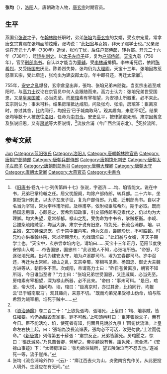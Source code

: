 '''张均'''（{{bd|？||？|catIdx=Z张}}），[[洛阳|洛阳]]人，唐朝政治人物，[[唐玄宗|唐玄宗]]时期官员。

== 生平 ==
燕国公[[张说|张说]]之子。在[[翰林院|翰林院]]任职时，弟弟[[张垍|张垍]]为[[唐玄宗|唐玄宗]]的女婿，受玄宗宠爱，常拿唐玄宗賞赐在张均面前炫耀，张均说：“此[[妇翁|妇翁]]与女婿，非天子赐学士也。”父亲张说在[[开元|开元]]十八年（730年）逝世，张均[[丁忧|丁忧]]，后任[[户部侍郎|户部侍郎]]，转兵部。开元二十六年（738年），贬[[饶州_(隋朝)|饶州]][[刺史|刺史]]。以[[太子左庶子|太子左庶子]]征，复为[[户部侍郎|户部侍郎]]。[[天宝_(唐朝)|天宝]]九载（750年），官至[[刑部尚书|刑部尚书]]。自认以才能当为[[宰辅|宰辅]]，受[[李林甫|李林甫]]排擠。李林甫死后，依附[[陈希烈|陈希烈]]，又受[[杨国忠|杨国忠]]厌恶。陈希烈失势，张均仍为[[大理卿|大理卿]]。天宝十三年，张垍因故惹怒唐玄宗，受此牵连，张均出为[[建安郡|建安郡]][[太守|太守]]。年中即召还，再迁[[太常卿|太常卿]]<ref name="xts1">《[[旧唐书|旧唐书]]·卷九十七·列传第四十七》张说，字道济......均、垍皆能文。说在中书，兄弟已掌纶翰之任。居父忧服阕，均除户部侍郎，转兵部。二十六年，坐累贬饶州刺史，以太子左庶子征，复为户部侍郎。九载，迁刑部尚书。自以才名当为宰辅，常为李林甫所抑。及林甫卒，依附权臣陈希烈，期于必取。既而杨国忠用事，心颇恶之，罢希烈知政事，引文部侍郎韦见素代之，仍以均为大理卿。均大失望，意常郁郁。禄山之乱，受伪命为中书令，掌贼枢衡。李岘、吕諲条疏陷贼官，均当大辟。肃宗于说有旧恩，特免死，长流合浦郡。垍，以主婿，玄宗特深恩宠，许于禁中置内宅，侍为文章，尝赐珍玩，不可胜数。时兄均亦供奉翰林院，常以所赐示均，均戏谓垍曰："此妇翁与女婿，非天子赐学士也。"天宝中，玄宗尝幸垍内宅，谓垍曰......天宝十三年正月，范阳节度使安禄山入朝......帝告国忠，国忠曰："此议他人不知，必张垍所告。"帝怒，尽逐张垍兄弟。出均为建安太守，垍为卢溪郡司马，埱为宜春郡司马。岁中召还，再迁为太常卿。禄山之乱，玄宗幸蜀，宰相韦见素、杨国忠、御史大夫魏方进等从，朝臣多不至。次咸阳，帝谓高力士曰："昨日苍黄离京，朝官不知所诣，今日谁当至者？"力士曰："张垍兄弟世受国恩，又连戚属，必当先至。房琯素有宰相望，深为禄山所器，必不此来。"帝曰："事未可料。"是日，琯至，帝大悦，因问均、垍，琯曰："臣离京时，亦过其舍，比约同行，均报云'已于城南取马'。观其趣向，来意不切。"既而均弟兄果受禄山伪命，垍与陈希烈为贼宰相，垍死于贼中......</ref>。

755年，[[安史之亂|安史之亂]]爆發，玄宗倉皇出奔，張均、张垍兄弟未随從。当玄宗出逃至咸阳时，与[[高力士|高力士]]议论在京官员中何人会跟随而来。高力士认为：张垍兄弟世受国恩，又是[[皇亲国戚|皇亲国戚]]，必当先至。而[[房琯|房琯]]素有宰相望，为安禄山所器重，必不来此。玄宗则认为：事未可料。结果房琯抵达咸阳，问及张均、张垍，房琯答：臣离京时，亦过其舍，比约同行，均报云'已于城南取马'。观其趣向，来意不切<ref name="xts1"/>。结果张均等数十人被送往[[洛阳|洛阳]]，任命为[[中书令|中书令]]。安史乱平，按律該處死刑。肃宗因舊念及张说旧恩，又有[[房琯|房琯]]等大臣说情，<ref>《[[資治通鑑|資治通鑑]]》卷二百二十：“上欲免張均、張垍死，上皇曰：‘均、垍事賊，皆任權要。均仍為賊毀吾家事，罪不可赦。’上叩頭再拜曰：‘臣非張說父子，無有今日。臣不能活均、垍，使死者有知，何面目見說於九泉！’因俯伏流涕。上皇命左右扶上起，曰：‘張垍為汝長流嶺表，張均必不可活，汝更勿救。’上泣而從命。”《[[新唐書|新唐書]]》列傳第五十蘇張：“肅宗反正，兄弟皆論死。房琯聞之，惊曰：‘張氏滅矣。’乃見苗晉卿，營解之。帝亦顧說有舊，詔免死，流合浦。”《安禄山事迹》下：“太师房琯曰：‘张均欲往贼所，望五陵涕泣而不忍去也。’遂减死一等，流于崖州。”</ref>流放合浦（今广西合浦东北）。<ref>张均《流合浦岭外作》-{云}-：“瘴江西去火为山，炎徼南穷鬼作关。从此更投人境外，生涯应在有无间。”</ref>死於流所。

== 参考文献 ==
{{Reflist|2}}

{{Authority control}}

{{DEFAULTSORT:Zhang}}
[[Category:张姓|Jun]]
[[Category:范阳张氏|Category:范阳张氏]]
[[Category:洛阳人|Category:洛阳人]]
[[Category:唐朝翰林院官员|Category:唐朝翰林院官员]]
[[Category:唐朝户部侍郎|Category:唐朝户部侍郎]]
[[Category:唐朝兵部侍郎|Category:唐朝兵部侍郎]]
[[Category:唐朝饶州刺史|Category:唐朝饶州刺史]]
[[Category:唐朝太子左庶子|Category:唐朝太子左庶子]]
[[Category:唐朝刑部尚书|Category:唐朝刑部尚书]]
[[Category:唐朝大理卿|Category:唐朝大理卿]]
[[Category:唐朝太守|Category:唐朝太守]]
[[Category:唐朝太常卿|Category:唐朝太常卿]]
[[Category:大燕官员|Category:大燕官员]]
[[Category:中書令|Category:中書令]]